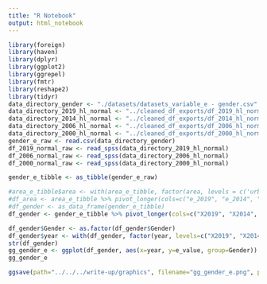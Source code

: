 ```yaml
---
title: "R Notebook"
output: html_notebook
---
```


```r
library(foreign)
library(haven)
library(dplyr)
library(ggplot2)
library(ggrepel)
library(fmtr)
library(reshape2)
library(tidyr)
data_directory_gender <- "./datasets/datasets_variable_e - gender.csv"
data_directory_2019_hl_normal <- "../cleaned_df_exports/df_2019_hl_normal.sav"
data_directory_2014_hl_normal <- "../cleaned_df_exports/df_2014_hl_normal.sav"
data_directory_2006_hl_normal <- "../cleaned_df_exports/df_2006_hl_normal.sav"
data_directory_2000_hl_normal <- "../cleaned_df_exports/df_2000_hl_normal.sav"
gender_e_raw <- read.csv(data_directory_gender)
df_2019_normal_raw <- read_spss(data_directory_2019_hl_normal)
df_2006_normal_raw <- read_spss(data_directory_2006_hl_normal)
df_2000_normal_raw <- read_spss(data_directory_2000_hl_normal)
```

```r
gender_e_tibble <- as_tibble(gender_e_raw)

#area_e_tibble$area <- with(area_e_tibble, factor(area, levels = c('urban', 'rural'), labels = c(1,2)))
#df_area <- area_e_tibble %>% pivot_longer(cols=c("e_2019", "e_2014", "e_2006", "e_2000"), names_to="year", values_to = "e_value")
#df_gender <- as_data_frame(gender_e_tibble)
df_gender <- gender_e_tibble %>% pivot_longer(cols=c("X2019", "X2014", "X2006", "X2000"), names_to = "year", values_to = "e_value") %>% arrange(Gender)

df_gender$Gender <- as.factor(df_gender$Gender)
df_gender$year <- with(df_gender, factor(year, levels=c("X2019", "X2014", "X2006", "X2000"), labels=c(2019, 2014, 2006, 2000)))
str(df_gender)
gg_gender_e <- ggplot(df_gender, aes(x=year, y=e_value, group=Gender)) + geom_point() + geom_line(aes(color=Gender)) +  labs(y=expression("Odds to Females  ("*e**beta*")"), x="Year") + geom_text_repel(aes(label=e_value))
gg_gender_e

ggsave(path="../../../write-up/graphics", filename="gg_gender_e.png", plot=gg_gender_e, width=20, height = 12, units = "cm")
```